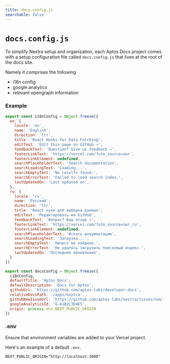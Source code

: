 ```yaml
---
title: docs.config.js
searchable: false
---
```



# `docs.config.js`

To simplify Nextra setup and organization, each Aptos Docs project comes with a
setup configuration file called `docs.config.js` that lives at the root of the docs
site.

Namely it comprises the following
- i18n config
- google analytics
- relevant opengraph information

### Example

<FileTree>
  <FileTree.Folder name="pages" defaultOpen>
    <FileTree.File name="_meta.ts" />
    <FileTree.Folder name="api" />
    <FileTree.Folder name="en" />
    <FileTree.Folder name="ru" />
    <FileTree.File name="_app.tsx" />
  </FileTree.Folder>
  <FileTree.File name="docs.config.js" active />
  <FileTree.File name="package.json" />
</FileTree>

```js filename="docs.config.js"
export const i18nConfig = Object.freeze({
  en: {
    locale: 'en',
    name: 'English',
    direction: 'ltr',
    title: 'React Hooks for Data Fetching',
    editText: 'Edit this page on GitHub →',
    feedbackText: 'Question? Give us feedback →',
    footerLinkText: 'https://vercel.com/?utm_source=swr',
    footerLinkElement: undefined,
    searchPlaceholderText: 'Search documentation',
    searchLoadingText: 'Loading...',
    searchEmptyText: 'No results found.',
    searchErrorText: 'Failed to load search index.',
    lastUpdatedOn: 'Last updated on',
  },
  ru: {
    locale: 'ru',
    name: 'Русский',
    direction: 'ltr',
    title: 'React хуки для выборки данных',
    editText: 'Редактировать на GitHub',
    feedbackText: 'Вопрос? Ваш отзыв →',
    footerLinkText: 'https://vercel.com/?utm_source=swr_ru',
    footerLinkElement: undefined,
    searchPlaceholderText: 'Искать документацию',
    searchLoadingText: 'Загрузка...',
    searchEmptyText: 'Ничего не найдено.',
    searchErrorText: 'Не удалось загрузить поисковый индекс.',
    lastUpdatedOn: 'Последнее обновление',
  }
})

export const docsConfig = Object.freeze({
  i18nConfig,
  defaultTitle: 'Aptos Docs',
  defaultDescription: 'Docs for Aptos',
  githubUrl: 'https://github.com/aptos-labs/developer-docs',
  relativeDocsPath: '/apps/nextra',
  githubNewIssueUrl: 'https://github.com/aptos-labs/nextra/issues/new',
  googleAnalyticsId: 'G-A1B2C3D4E5',
  origin: process.env.NEXT_PUBLIC_ORIGIN
})
```

### .env

Ensure that environment variables are added to your Vercel project.

Here's an example of a default `.env`.

```env .env
NEXT_PUBLIC_ORIGIN="http://localhost:3000"
```
